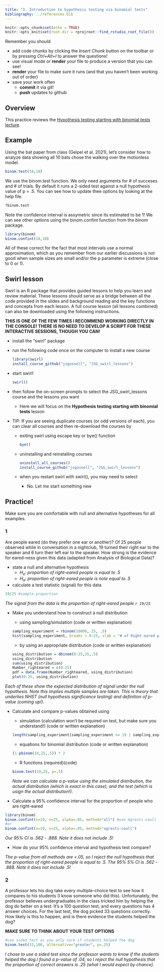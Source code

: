 ```yaml
---
title: "3. Introduction to hypothesis testing via binomial tests"
bibliography: ../references.bib
---
```


<!-- COMMENT NOT SHOW IN ANY OUTPUT: Code chunk below sets overall defaults for .qmd file; these include showing output by default and looking for files relative to .Rproj file, not .qmd file, which makes putting files in different folders easier  -->

```r
knitr::opts_chunk$set(echo = TRUE)
knitr::opts_knit$set(root.dir = rprojroot::find_rstudio_root_file())
```

Remember you should

-   add code chunks by clicking the *Insert Chunk* button on the toolbar
    or by pressing *Ctrl+Alt+I* to answer the questions!
-   use visual mode or **render** your file to produce a version that
    you can see!
-   **render** your file to make sure it runs (and that you haven't been
    working out of order)
-   save your work often
    -   **commit** it via git!
    -   **push** updates to github

## Overview

This practice reviews the [Hypothesis testing starting with binomial
tests
lecture](https://jsgosnell.github.io/cuny_biostats_book/content/chapters/Binomial.html){target="\"_blank"}.

## Example

Using the bat paper from class (Geipel et al. 2021), let's consider how
to analyze data showing all 10 bats chose the walking over the
motionless model.

```r
binom.test(10,10)
```

We use the binom.test function. We only need arguments for \# of
succeses and \# of trials. By default it runs a 2-sided test against a
null hypothesis value of p = .5. You can see how to update thee options
by looking at the help file.

```r
?binom.test
```

Note the confidence interval is assymetric since its estimated to be 1!
We can see other options using the binom.confint function from the
*binom* package.

```r
library(binom)
binom.confint(10,10)
```

All of these correct for the fact that most intervals use a normal
approximation, which as you remember from our earlier discussions is not
good when sample sizes are small and/or the p parameter is extreme
(close to 0 or 1).

## Swirl lesson

Swirl is an R package that provides guided lessons to help you learn and
review material. These lessons should serve as a bridge between all the
code provided in the slides and background reading and the key functions
and concepts from each lesson. A full course lesson (all lessons
combined) can also be downloaded using the following instructions.

**THIS IS ONE OF THE FEW TIMES I RECOMMEND WORKING DIRECTLY IN THE
CONSOLE! THERE IS NO NEED TO DEVELOP A SCRIPT FOR THESE INTERACTIVE
SESSIONS, THOUGH YOU CAN!**

-   install the "swirl" package

-   run the following code once on the computer to install a new course

    ```r
    library(swirl)
    install_course_github("jsgosnell", "JSG_swirl_lessons")
    ```

-   start swirl!

    ```r
    swirl()
    ```

-   then follow the on-screen prompts to select the JSG_swirl_lessons
    course and the lessons you want

    -   Here we will focus on the **Hypothesis testing starting with
        binomial tests** lesson

-   TIP: If you are seeing duplicate courses (or odd versions of each),
    you can clear all courses and then re-download the courses by

    -   exiting swirl using escape key or bye() function

        ```r
        bye()
        ```

    -   uninstalling and reinstalling courses

        ```r
        uninstall_all_courses()
        install_course_github("jsgosnell", "JSG_swirl_lessons")
        ```

    -   when you restart swirl with swirl(), you may need to select

        -   No. Let me start something new

## Practice!

Make sure you are comfortable with null and alternative hypotheses for
all examples.

### 1

Are people eared (do they prefer one ear or another)? Of 25 people
observed while in conversation in a nightclub, 19 turned their right ear
to the speaker and 6 turn their left ear to the speaker. How strong is
the evidence for eared-ness given this data (adapted from Analysis of
Biological Data)?

-   state a null and alternative hypothesis
    -   *H~o~: proportion of right-eared people is equal to .5*
    -   *H~a~: proportion of right-eared people is note equal to .5*
-   calculate a test statistic (signal) for this data

```r
19/25 #sample proportion
```

*The signal from the data is the proportion of right-eared people
`r 19/25`*

-   Make you understand how to construct a null distribution

    -   using sampling/simulation (code or written explanation)

    ```r
    sampling_experiment = rbinom(10000, 25, .5)
    hist(sampling_experiment, breaks = 0:25, xlab = "# of Right-eared people out of 25", ylab = "Probability of being drawn \n from population of p = 0.5", cex.main = 2, cex.axis = 1.5, cex.lab = 2)

    ```

    -   by using an appropriate distribution (code or written
        explanation)

    ```r
    using_distribution = dbinom(0:25,25,.5)
    using_distribution
    sum(using_distribution)
    Number_righteared = c(0:25)
    pdf = data.frame(Number_righteared, using_distribution)
    plot(0:25, using_distribution)
    ```

*Each of these show the expected distribution of signal under the null
hypothesis. Note this implies multiple samples are taken. This is theory
that underlies NHST (null hypothesis significance testing) and
definition of p-value (coming up!).*

-   Calculate and compare p-values obtained using

    -   simulation (calculation won’t be required on test, but make sure
        you understand!) (code or written explanation)

    ```r
    length(sampling_experiment[sampling_experiment >= 19 | sampling_experiment <= 6])/length(sampling_experiment)
    ```

    -   equations for binomial distribution (code or written
        explanation)

    ```r
    (1-pbinom(18,25,.5)) * 2
    ```

    -   R functions (required)(code)

    ```r
    binom.test(19,25, p=.5)

    ```

    *Note we can calculate a p-value using the simulated distribution,
    the actual distribution (which is exact in this case), and the test
    (which is usign the actual distribution!).*

-   Calculate a 95% confidence interval for the proportion of people who
    are right-eared

```r
library(binom)
binom.confint(x=19, n=25, alpha=.05, method="all") #use Agresti-coull 
#or
binom.confint(x=19, n=25, alpha=.05, method="agresti-coull")
```

*Our 95% CI is .562 - .888. Note it does not include .5!*

-   How do your 95% confidence interval and hypothesis test compare?

*The p-value from all methods are \<.05, so I reject the null hypothesis
that the proportion of right-eared people is equal to .5. The 95% 5% CI
is .562 - .888. Note it does not include .5!*

### 2

A professor lets his dog take every multiple-choice test to see how it
compares to his students (I know someone who did this). Unfortunately,
the professor believes undergraduates in the class tricked him by
helping the dog do better on a test. It’s a 100 question test, and every
questions has 4 answer choices. For the last test, the dog picked 33
questions correctly. How likely is this to happen, and is there evidence
the students helped the dog?

**MAKE SURE TO THINK ABOUT YOUR TEST OPTIONS**

```r
#use sided test as you only care if students helped the dog
binom.test(33,100, alternative="greater", p=.25)
```

*I chose to use a sided test since the professor wants to know if the
students helped the dog.I found a p-value of .04, so I reject the null hypothesis that the
proportion of correct answers is .25 (what I would expect by chance).*
